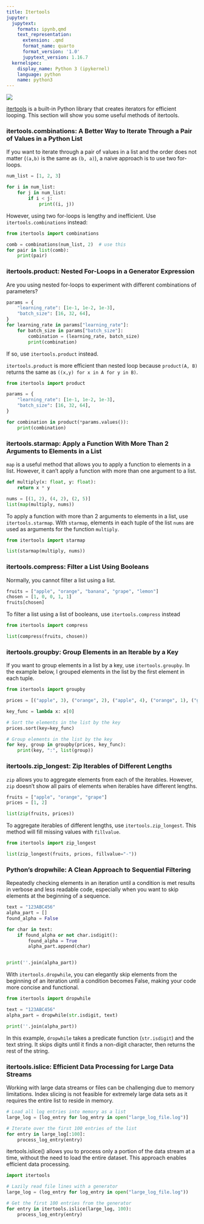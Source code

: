 ```yaml
---
title: Itertools
jupyter:
  jupytext:
    formats: ipynb,qmd
    text_representation:
      extension: .qmd
      format_name: quarto
      format_version: '1.0'
      jupytext_version: 1.16.7
  kernelspec:
    display_name: Python 3 (ipykernel)
    language: python
    name: python3
---
```




![](../img/itertools.png)

[itertools](https://docs.python.org/3/library/itertools.html) is a built-in Python library that creates iterators for efficient looping. This section will show you some useful methods of itertools.

### itertools.combinations: A Better Way to Iterate Through a Pair of Values in a Python List

If you want to iterate through a pair of values in a list and the order does not matter (`(a,b)` is the same as `(b, a)`), a naive approach is to use two for-loops.

```python
num_list = [1, 2, 3]
```

```python
for i in num_list:
    for j in num_list:
        if i < j:
            print((i, j))
```

However, using two for-loops is lengthy and inefficient. Use `itertools.combinations` instead:

```python
from itertools import combinations

comb = combinations(num_list, 2)  # use this
for pair in list(comb):
    print(pair)
```

### itertools.product: Nested For-Loops in a Generator Expression 

Are you using nested for-loops to experiment with different combinations of parameters? 

```python
params = {
    "learning_rate": [1e-1, 1e-2, 1e-3],
    "batch_size": [16, 32, 64],
}
for learning_rate in params["learning_rate"]:
    for batch_size in params["batch_size"]:
        combination = (learning_rate, batch_size)
        print(combination)
```

If so, use `itertools.product` instead.

`itertools.product` is more efficient than nested loop because `product(A, B)` returns the same as `((x,y) for x in A for y in B)`.

```python
from itertools import product

params = {
    "learning_rate": [1e-1, 1e-2, 1e-3],
    "batch_size": [16, 32, 64],
}

for combination in product(*params.values()):
    print(combination)
```

### itertools.starmap: Apply a Function With More Than 2 Arguments to Elements in a List

`map` is a useful method that allows you to apply a function to elements in a list. However, it can't apply a function with more than one argument to a list.

```python
def multiply(x: float, y: float):
    return x * y
```

```python
nums = [(1, 2), (4, 2), (2, 5)]
list(map(multiply, nums))
```

To apply a function with more than 2 arguments to elements in a list, use `itertools.starmap`. With `starmap`, elements in each tuple of the list `nums` are used as arguments for the function `multiply`.

```python
from itertools import starmap

list(starmap(multiply, nums))
```

### itertools.compress: Filter a List Using Booleans

Normally, you cannot filter a list using a list.

```python
fruits = ["apple", "orange", "banana", "grape", "lemon"]
chosen = [1, 0, 0, 1, 1]
fruits[chosen]
```

To filter a list using a list of booleans, use `itertools.compress` instead 

```python
from itertools import compress

list(compress(fruits, chosen))
```

### itertools.groupby: Group Elements in an Iterable by a Key

If you want to group elements in a list by a key, use `itertools.groupby`. In the example below, I grouped elements in the list by the first element in each tuple. 

```python
from itertools import groupby

prices = [("apple", 3), ("orange", 2), ("apple", 4), ("orange", 1), ("grape", 3)]

key_func = lambda x: x[0]

# Sort the elements in the list by the key
prices.sort(key=key_func)

# Group elements in the list by the key
for key, group in groupby(prices, key_func):
    print(key, ":", list(group))
```

### itertools.zip_longest: Zip Iterables of Different Lengths

`zip` allows you to aggregate elements from each of the iterables. However, `zip` doesn't show all pairs of elements when iterables have different lengths. 

```python
fruits = ["apple", "orange", "grape"]
prices = [1, 2]
```

```python
list(zip(fruits, prices))
```

To aggregate iterables of different lengths, use `itertools.zip_longest`. This method will fill missing values with `fillvalue`.

```python
from itertools import zip_longest
```

```python
list(zip_longest(fruits, prices, fillvalue="-"))
```

### Python's dropwhile: A Clean Approach to Sequential Filtering

Repeatedly checking elements in an iteration until a condition is met results in verbose and less readable code, especially when you want to skip elements at the beginning of a sequence.

```python
text = "123ABC456"
alpha_part = []
found_alpha = False

for char in text:
    if found_alpha or not char.isdigit():
        found_alpha = True
        alpha_part.append(char)


print(''.join(alpha_part))
```

With `itertools.dropwhile`, you can elegantly skip elements from the beginning of an iteration until a condition becomes False, making your code more concise and functional.

```python
from itertools import dropwhile

text = "123ABC456"
alpha_part = dropwhile(str.isdigit, text)

print(''.join(alpha_part))
```

In this example, `dropwhile` takes a predicate function (`str.isdigit`) and the text string. It skips digits until it finds a non-digit character, then returns the rest of the string. 

### itertools.islice: Efficient Data Processing for Large Data Streams

Working with large data streams or files can be challenging due to memory limitations. Index slicing is not feasible for extremely large data sets as it requires the entire list to reside in memory.

```python
# Load all log entries into memory as a list
large_log = [log_entry for log_entry in open("large_log_file.log")]

# Iterate over the first 100 entries of the list
for entry in large_log[:100]:
    process_log_entry(entry)
```

itertools.islice() allows you to process only a portion of the data stream at a time, without the need to load the entire dataset. This approach enables efficient data processing.


```python
import itertools

# Lazily read file lines with a generator
large_log = (log_entry for log_entry in open("large_log_file.log"))

# Get the first 100 entries from the generator
for entry in itertools.islice(large_log, 100):
    process_log_entry(entry)
```
